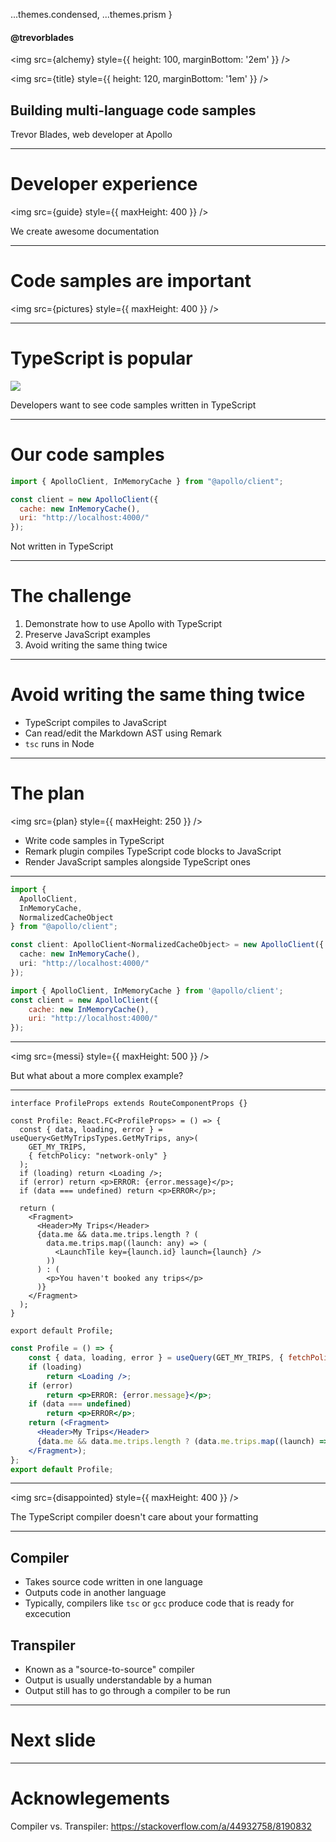
  ...themes.condensed,
  ...themes.prism
}

<Head>
  <title>Code Block Alchemy</title>
</Head>

<Footer>

<h4>
  <FaTwitter style={{ verticalAlign: '-0.1em' }} fill="#1da1f2" /> @trevorblades
</h4>

</Footer>

<img src={alchemy} style={{
  height: 100,
  marginBottom: '2em'
}} />

<img src={title} style={{
  height: 120,
  marginBottom: '1em'
}} />

## Building multi-language code samples

Trevor Blades, web developer at Apollo

---

# Developer experience

<img src={guide} style={{ maxHeight: 400 }} />

We create awesome documentation

---

# Code samples are important

<img src={pictures} style={{ maxHeight: 400 }} />

---

# TypeScript is popular

<img src={flavors} />

Developers want to see code samples written in TypeScript

---

# Our code samples

```js
import { ApolloClient, InMemoryCache } from "@apollo/client";

const client = new ApolloClient({
  cache: new InMemoryCache(),
  uri: "http://localhost:4000/"
});
```

Not written in TypeScript

---

# The challenge

<Steps>

1. Demonstrate how to use Apollo with TypeScript
1. Preserve JavaScript examples
1. Avoid writing the same thing twice

</Steps>

---

# Avoid writing the same thing twice

<Steps>

- TypeScript compiles to JavaScript
- Can read/edit the Markdown AST using Remark
- `tsc` runs in Node

</Steps>

---

# The plan

<img src={plan} style={{ maxHeight: 250 }} />

- Write code samples in TypeScript
- Remark plugin compiles TypeScript code blocks to JavaScript
- Render JavaScript samples alongside TypeScript ones

---

<div style={{ fontSize: '0.75em' }}>

```ts
import {
  ApolloClient,
  InMemoryCache,
  NormalizedCacheObject
} from "@apollo/client";

const client: ApolloClient<NormalizedCacheObject> = new ApolloClient({
  cache: new InMemoryCache(),
  uri: "http://localhost:4000/"
});
```

</div>

<div style={{ fontSize: '0.75em' }}>

<Steps>

<div>

```js
import { ApolloClient, InMemoryCache } from '@apollo/client';
const client = new ApolloClient({
    cache: new InMemoryCache(),
    uri: "http://localhost:4000/"
});
```

</div>

</Steps>

</div>

---

<img src={messi} style={{ maxHeight: 500 }} />

<Steps>

But what about a more complex example?

</Steps>

---

<div style={{ fontSize: '0.4em' }}>

```tsx
interface ProfileProps extends RouteComponentProps {}

const Profile: React.FC<ProfileProps> = () => {
  const { data, loading, error } = useQuery<GetMyTripsTypes.GetMyTrips, any>(
    GET_MY_TRIPS,
    { fetchPolicy: "network-only" }
  );
  if (loading) return <Loading />;
  if (error) return <p>ERROR: {error.message}</p>;
  if (data === undefined) return <p>ERROR</p>;

  return (
    <Fragment>
      <Header>My Trips</Header>
      {data.me && data.me.trips.length ? (
        data.me.trips.map((launch: any) => (
          <LaunchTile key={launch.id} launch={launch} />
        ))
      ) : (
        <p>You haven't booked any trips</p>
      )}
    </Fragment>
  );
}

export default Profile;
```
</div>

<div style={{ fontSize: '0.4em' }}>
  
<Steps>

<div>

```jsx
const Profile = () => {
    const { data, loading, error } = useQuery(GET_MY_TRIPS, { fetchPolicy: "network-only" });
    if (loading)
        return <Loading />;
    if (error)
        return <p>ERROR: {error.message}</p>;
    if (data === undefined)
        return <p>ERROR</p>;
    return (<Fragment>
      <Header>My Trips</Header>
      {data.me && data.me.trips.length ? (data.me.trips.map((launch) => (<LaunchTile key={launch.id} launch={launch}/>))) : (<p>You haven't booked any trips</p>)}
    </Fragment>);
};
export default Profile;
```

</div>

</Steps>

</div>

---

<img src={disappointed} style={{ maxHeight: 400 }} />

The TypeScript compiler doesn't care about your formatting

---

## Compiler

- Takes source code written in one language
- Outputs code in another language
- Typically, compilers like `tsc` or `gcc` produce code that is ready for excecution

## Transpiler

- Known as a "source-to-source" compiler
- Output is usually understandable by a human
- Output still has to go through a compiler to be run

---

# Next slide

---

# Acknowlegements

Compiler vs. Transpiler: https://stackoverflow.com/a/44932758/8190832
